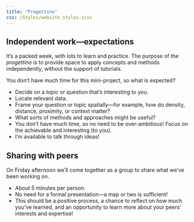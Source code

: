 ```yaml
---
title: "Progettino"
css: /Styles/website_styles.scss
---
```


## Independent work---expectations

It's a packed week, with lots to learn and practice. The purpose of the *progettino* is to provide space to apply concepts and methods independently, without the support of tutorials.

You don't have much time for this mini-project, so what is expected?

-   Decide on a topic or question that's interesting to you.
-   Locate relevant data.
-   Frame your question or topic spatially---for example, how do density, distance, proximity, or context matter?
-   What sorts of methods and approaches might be useful?
-   You don't have much time, so no need to be over-ambitious! Focus on the achievable and interesting (to you).
-   I'm available to talk through ideas!

## Sharing with peers

On Friday afternoon we'll come together as a group to share what we've been working on.

-   About 5 minutes per person.
-   No need for a formal presentation---a map or two is sufficient!
-   This should be a positive process, a chance to reflect on how much you've learned, and an opportunity to learn more about your peers' interests and expertise!
